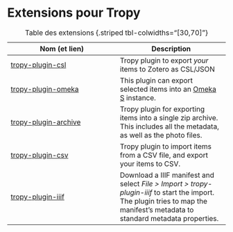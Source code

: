 # Extensions pour Tropy

| Nom (et lien) | Description |
| --- | --- |
| [tropy-plugin-csl](https://github.com/tropy/tropy-plugin-csl) | Tropy plugin to export *your* items to Zotero as CSL/JSON |
| [tropy-plugin-omeka](https://github.com/tropy/tropy-plugin-omeka) | This plugin  can export selected items into an [Omeka S](https://omeka.org/s/) instance. |
| [tropy-plugin-archive](https://github.com/tropy/tropy-plugin-archive) | Tropy plugin for exporting items into a single zip archive. This includes all the metadata, as well as the photo files. |
| [tropy-plugin-csv](https://github.com/tropy/tropy-plugin-csv) | Tropy plugin to import items from a CSV file, and export your items to CSV. |
| [tropy-plugin-iiif](https://github.com/tropy/tropy-plugin-iiif) | Download a IIIF manifest and select _File > Import > tropy-plugin-iiif_ to start the import. The plugin tries to map the manifest’s metadata to standard metadata properties. |

: Table des extensions {.striped tbl-colwidths="[30,70]"}